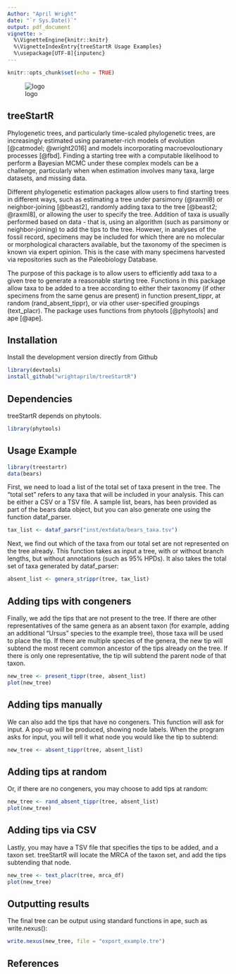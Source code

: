 ```yaml
---
Author: "April Wright"
date: "`r Sys.Date()`"
output: pdf_document
vignette: >
  %\VignetteEngine{knitr::knitr}
  %\VignetteIndexEntry{treeStartR Usage Examples}
  %\usepackage[UTF-8]{inputenc}
---
```


```r
knitr::opts_chunk$set(echo = TRUE)
```
![logo](../images/logo1.png)


## treeStartR

Phylogenetic trees, and particularly time-scaled phylogenetic trees, are 
increasingly estimated using parameter-rich models of evolution [@catmodel; @wright2016] and models incorporating macroevoloutionary processes [@fbd]. Finding a starting tree with a computable likelihood to perform a Bayesian MCMC under these complex models can be a challenge, particularly when when estimation involves many
taxa, large datasets, and missing data.

Different phylogenetic estimation packages allow users to find starting trees in different ways, such as estimating a tree under parsimony (@raxml8) or neighbor-joining [@beast2], randomly adding taxa to the tree [@beast2; @raxml8], or 
allowing the user to specify the tree. Addition of taxa is usually performed based on data - that is, using an algorithm (such as parsimony or neighbor-joining) to add the tips to the tree. However, in analyses of the fossil record, specimens may be included for which there are no molecular or morphological characters available, but the taxonomy of the specimen is known via expert opinion. This is the case with many specimens harvested via repositories such as the Paleobiology Database. 

The purpose of this package is to allow users to efficiently add taxa to a given tree to generate a reasonable starting tree. Functions in this package allow taxa to be added to a tree according to either their taxonomy (if other specimens from the same genus are present) in function present_tippr, at random (rand_absent_tippr), or via other user-specified groupings (text_placr). The package uses functions from 
phytools [@phytools] and ape [@ape].

## Installation

Install the development version directly from Github

```r
library(devtools)
install_github("wrightaprilm/treeStartR")
```

## Dependencies

treeStartR depends on phytools.

```r
library(phytools)
```

## Usage Example

```r
library(treestartr)
data(bears)
```

First, we need to load a list of the total set of taxa present in the tree. The "total set" refers to any taxa that will be included in your analysis. This can be either a CSV or a TSV file. A sample list, bears, has been provided as part of the bears data object, but you can also generate one using the function dataf_parser. 

```r
tax_list <- dataf_parsr("inst/extdata/bears_taxa.tsv")
```

Next, we find out which of the taxa from our total set are not represented on the tree already. This function takes as input a tree, with or without branch lengths, but without annotations (such as 95% HPDs). It also takes the total set of taxa generated by dataf_parser:

```r
absent_list <- genera_strippr(tree, tax_list)
```

## Adding tips with congeners

Finally, we add the tips that are not present to the tree. If there are other representatives of the same genera as an absent taxon (for example, adding an additional "Ursus" species to the example tree), those taxa will be used to place the tip. If there are multiple species of the genera, the new tip will subtend the most recent common ancestor of the tips already on the tree. If there is only one representative, the tip will subtend the parent node of that taxon.

```r
new_tree <- present_tippr(tree, absent_list)
plot(new_tree)
```

## Adding tips manually

We can also add the tips that have no congeners. This function will ask for input. A pop-up will be produced, showing node labels. When the program asks for input, you will tell it what node you would like the tip to subtend:

```r
new_tree <- absent_tippr(tree, absent_list)
```

## Adding tips at random
Or, if there are no congeners, you may choose to add tips at random:

```r
new_tree <- rand_absent_tippr(tree, absent_list)
plot(new_tree)
```

## Adding tips via CSV

Lastly, you may have a TSV file that specifies the tips to be added, and a taxon set. treeStartR will locate the MRCA of the taxon set, and add the tips subtending that node.

```r
new_tree <- text_placr(tree, mrca_df)
plot(new_tree)
```

## Outputting results

The final tree can be output using standard functions in ape, such as write.nexus():

```r
write.nexus(new_tree, file = "export_example.tre")
```
## References
